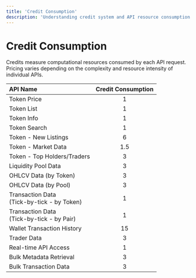 ```yaml
---
title: 'Credit Consumption'
description: 'Understanding credit system and API resource consumption'
---
```


# Credit Consumption

Credits measure computational resources consumed by each API request. Pricing varies depending on the complexity and resource intensity of individual APIs.

| API Name | Credit Consumption |
|:---------|:-----------------:|
| Token Price | 1 |
| Token List | 1 |
| Token Info | 1 |
| Token Search | 1 |
| Token - New Listings | 6 |
| Token - Market Data | 1.5 |
| Token - Top Holders/Traders | 3 |
| Liquidity Pool Data | 3 |
| OHLCV Data (by Token) | 3 |
| OHLCV Data (by Pool) | 3 |
| Transaction Data<br/>(Tick-by-tick - by Token) | 1 |
| Transaction Data<br/>(Tick-by-tick - by Pair) | 1 |
| Wallet Transaction History | 15 |
| Trader Data | 3 |
| Real-time API Access | 1 |
| Bulk Metadata Retrieval | 3 |
| Bulk Transaction Data | 3 |